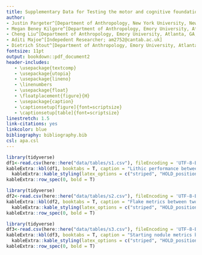 ```yaml
---
title: Supplementary Data for Testing the motor and cognitive foundations of Paleolithic social transmission
author: 
- Justin Pargeter^[Department of Anthropology, New York University, New York, NY, USA; Palaeo-Research Institute, University of Johannesburg, Auckland Park, South Africa; justin.pargeter@nyu.edu]
- Megan Beney Kilgore^[Department of Anthropology, Emory University, Atlanta, GA, USA; megan.elizabeth.beney@emory.edu]
- Cheng Liu^[Department of Anthropology, Emory University, Atlanta, GA, USA; raylc1996@outlook.com]
- Aditi Majoe^[Indepedent Researcher; am2752@cantab.ac.uk]
- Dietrich Stout^[Department of Anthropology, Emory University, Atlanta, GA, USA; dwstout@emory.edu]
fontsize: 11pt
output: bookdown::pdf_document2
header-includes:
   - \usepackage{textcomp}
   - \usepackage{utopia}
   - \usepackage{lineno}
   - \linenumbers
   - \usepackage{float}
   - \floatplacement{figure}{H}
   - \usepackage{caption}
   - \captionsetup[figure]{font=scriptsize}
   - \captionsetup[table]{font=scriptsize}
linestretch: 1.5
link-citations: yes
linkcolor: blue
bibliography: bibliography.bib
csl: apa.csl
---
```

```r
library(tidyverse)
df1<-read.csv(here::here("data/tables/s1.csv"), fileEncoding = 'UTF-8-BOM')
kableExtra::kbl(df1, booktabs = T, caption = "Lithic performance between two groups.") %>%
  kableExtra::kable_styling(latex_options = c("striped", "HOLD_position"), font_size = 7)%>%
kableExtra::row_spec(0, bold = T)
```

```r
library(tidyverse)
df2<-read.csv(here::here("data/tables/s2.csv"), fileEncoding = 'UTF-8-BOM')
kableExtra::kbl(df2, booktabs = T, caption = "Flake metrics between two groups.") %>%
  kableExtra::kable_styling(latex_options = c("striped", "HOLD_position"), font_size = 7)%>%
kableExtra::row_spec(0, bold = T)
```

```r
library(tidyverse)
df3<-read.csv(here::here("data/tables/s3.csv"), fileEncoding = 'UTF-8-BOM')
kableExtra::kbl(df3, booktabs = T, caption = "Starting nodule metrics between two groups.") %>%
  kableExtra::kable_styling(latex_options = c("striped", "HOLD_position"), font_size = 7)%>%
kableExtra::row_spec(0, bold = T)
```